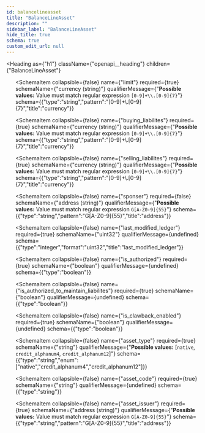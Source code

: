 ```yaml
---
id: balancelineasset
title: "BalanceLineAsset"
description: ""
sidebar_label: "BalanceLineAsset"
hide_title: true
schema: true
custom_edit_url: null
---
```



<Heading
  as={"h1"}
  className={"openapi__heading"}
  children={"BalanceLineAsset"}
>
</Heading>





<ul>
  <SchemaItem
    collapsible={false}
    name={"balance"}
    required={true}
    schemaName={"currency (string)"}
    qualifierMessage={"**Possible values:** Value must match regular expression `[0-9]+\\.[0-9]{7}`"}
    schema={{"type":"string","pattern":"[0-9]+\\.[0-9]{7}","title":"currency"}}
  >
    
  </SchemaItem><SchemaItem
    collapsible={false}
    name={"limit"}
    required={true}
    schemaName={"currency (string)"}
    qualifierMessage={"**Possible values:** Value must match regular expression `[0-9]+\\.[0-9]{7}`"}
    schema={{"type":"string","pattern":"[0-9]+\\.[0-9]{7}","title":"currency"}}
  >
    
  </SchemaItem><SchemaItem
    collapsible={false}
    name={"buying_liabilites"}
    required={true}
    schemaName={"currency (string)"}
    qualifierMessage={"**Possible values:** Value must match regular expression `[0-9]+\\.[0-9]{7}`"}
    schema={{"type":"string","pattern":"[0-9]+\\.[0-9]{7}","title":"currency"}}
  >
    
  </SchemaItem><SchemaItem
    collapsible={false}
    name={"selling_liabilites"}
    required={true}
    schemaName={"currency (string)"}
    qualifierMessage={"**Possible values:** Value must match regular expression `[0-9]+\\.[0-9]{7}`"}
    schema={{"type":"string","pattern":"[0-9]+\\.[0-9]{7}","title":"currency"}}
  >
    
  </SchemaItem><SchemaItem
    collapsible={false}
    name={"sponser"}
    required={false}
    schemaName={"address (string)"}
    qualifierMessage={"**Possible values:** Value must match regular expression `G[A-Z0-9]{55}`"}
    schema={{"type":"string","pattern":"G[A-Z0-9]{55}","title":"address"}}
  >
    
  </SchemaItem><SchemaItem
    collapsible={false}
    name={"last_modified_ledger"}
    required={true}
    schemaName={"uint32"}
    qualifierMessage={undefined}
    schema={{"type":"integer","format":"uint32","title":"last_modified_ledger"}}
  >
    
  </SchemaItem><SchemaItem
    collapsible={false}
    name={"is_authorized"}
    required={true}
    schemaName={"boolean"}
    qualifierMessage={undefined}
    schema={{"type":"boolean"}}
  >
    
  </SchemaItem><SchemaItem
    collapsible={false}
    name={"is_authorized_to_maintain_liabilites"}
    required={true}
    schemaName={"boolean"}
    qualifierMessage={undefined}
    schema={{"type":"boolean"}}
  >
    
  </SchemaItem><SchemaItem
    collapsible={false}
    name={"is_clawback_enabled"}
    required={true}
    schemaName={"boolean"}
    qualifierMessage={undefined}
    schema={{"type":"boolean"}}
  >
    
  </SchemaItem><SchemaItem
    collapsible={false}
    name={"asset_type"}
    required={true}
    schemaName={"string"}
    qualifierMessage={"**Possible values:** [`native`, `credit_alphanum4`, `credit_alphanum12`]"}
    schema={{"type":"string","enum":["native","credit_alphanum4","credit_alphanum12"]}}
  >
    
  </SchemaItem><SchemaItem
    collapsible={false}
    name={"asset_code"}
    required={true}
    schemaName={"string"}
    qualifierMessage={undefined}
    schema={{"type":"string"}}
  >
    
  </SchemaItem><SchemaItem
    collapsible={false}
    name={"asset_issuer"}
    required={true}
    schemaName={"address (string)"}
    qualifierMessage={"**Possible values:** Value must match regular expression `G[A-Z0-9]{55}`"}
    schema={{"type":"string","pattern":"G[A-Z0-9]{55}","title":"address"}}
  >
    
  </SchemaItem>
</ul>
            